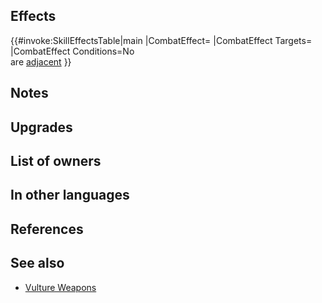 {{Weapon Infobox
|tagid=SID_禿鷹の剣＋
|intID=3103
|image=wep_sw132
|exclusive=0
|weaponType=Sword
|cost=300
|might=14
|range=1
|effect=If unit is not adjacent to an ally, inflicts penalty on foe's Atk/Def during combat = 5 + any current penalty on each of those stats. (Example: if foe has -7 penalty to Atk, inflicts Atk-12, for a net penalty of Atk-19 during combat.) Calculates each stat penalty independently.
|statModifiers=0,14,0,0,0
|required=Vulture Blade
|refinePaths=default
|refineSP=350
|refineMedals=500
|refineStones=50
|properties=random_owner
}}
==Effects==
{{#invoke:SkillEffectsTable|main
|CombatEffect={{SkillEffectText|Temporary Debuffs|Atk/Def|5 + {{SEt|penalties}}<br>on {{SkillTargetText|Foe}}'s Atk/Def}}
|CombatEffect Targets={{SkillTargetText|Foe}}
|CombatEffect Conditions=No {{Tgt|Allies}}<br>are [[adjacent]]
}}

==Notes==
{{TemporaryDebufffromPenalty}}
==Upgrades==
{{Weapon Upgrade List}}
==List of owners==
{{Skill Hero List}}
==In other languages==
{{OtherLanguages
|japanese=禿鷹の剣＋
|german=Geierklinge+
|spanishEU=Espada buitre +
|spanishLA=Espada buitre +
|french=Lame vautour +
|italian=Lamavvoltoio+
|chineseTW=禿鷹之劍＋
|portuguese=Espada abutre+
}}
==References==
<references/>
==See also==
{{See also skills|cond=Description LIKE '%penalty on foe_s%+%current penalty on each of those stats%' AND Description NOT LIKE '%【Foe Penalty Doubler】%' AND WikiName NOT LIKE '%vulture%' AND Exclusive=1}}
* [[Skill families/Weapons#Vulture|Vulture Weapons]]
{{Weapons Navbox}}